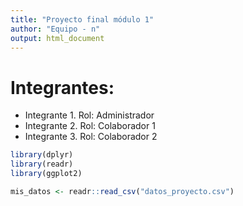```yaml
---
title: "Proyecto final módulo 1"
author: "Equipo - n"
output: html_document
---
```


# Integrantes:

+ Integrante 1. Rol: Administrador
+ Integrante 2. Rol: Colaborador 1
+ Integrante 3. Rol: Colaborador 2

```r
library(dplyr)
library(readr)
library(ggplot2)

mis_datos <- readr::read_csv("datos_proyecto.csv")
```
